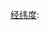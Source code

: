 <span id="coordinates" class="plainlinks">[[经纬度]]: {{coor d|{{{1|0}}}|{{{2|N}}}|{{{3|0}}}|{{{4|E}}}|{{{5|}}}}}</span><noinclude>
{{documentation}}</noinclude>